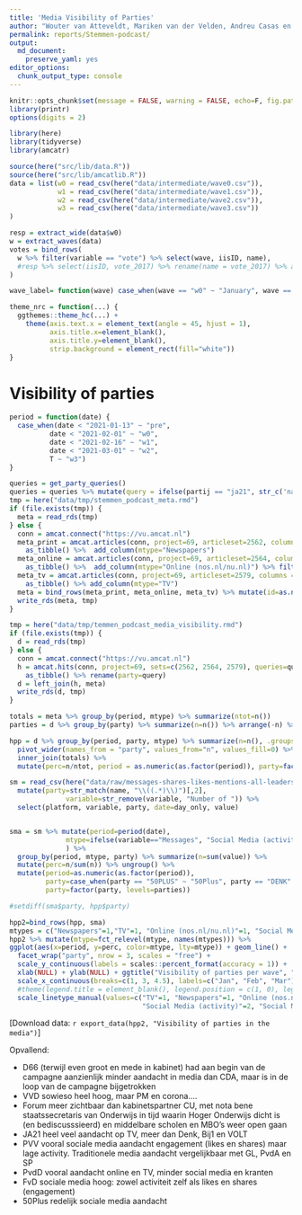 ```yaml
---
title: 'Media Visibility of Parties'
author: "Wouter van Atteveldt, Mariken van der Velden, Andreu Casas en Loes Aaldering"
permalink: reports/Stemmen-podcast/
output: 
  md_document:
    preserve_yaml: yes
editor_options: 
  chunk_output_type: console
---
```


```r
knitr::opts_chunk$set(message = FALSE, warning = FALSE, echo=F, fig.path='', fig.width = 10)
library(printr)
options(digits = 2)
```

```r
library(here)
library(tidyverse)
library(amcatr)

source(here("src/lib/data.R"))
source(here("src/lib/amcatlib.R"))
data = list(w0 = read_csv(here("data/intermediate/wave0.csv")),
            w1 = read_csv(here("data/intermediate/wave1.csv")),
            w2 = read_csv(here("data/intermediate/wave2.csv")),
            w3 = read_csv(here("data/intermediate/wave3.csv"))
)

resp = extract_wide(data$w0)
w = extract_waves(data)
votes = bind_rows(
  w %>% filter(variable == "vote") %>% select(wave, iisID, name),
  #resp %>% select(iisID, vote_2017) %>% rename(name = vote_2017) %>% add_column(wave="k17")
)

wave_label= function(wave) case_when(wave == "w0" ~ "January", wave == "w1" ~ "Early February", wave =="w2" ~ "Late February", wave=="w3" ~ "Early March")

theme_nrc = function(...) {
  ggthemes::theme_hc(...) + 
    theme(axis.text.x = element_text(angle = 45, hjust = 1), 
          axis.title.x=element_blank(), 
          axis.title.y=element_blank(),
          strip.background = element_rect(fill="white"))
}
```

# Visibility of parties

```r
period = function(date) {
  case_when(date < "2021-01-13" ~ "pre",
          date < "2021-02-01" ~ "w0",
          date < "2021-02-16" ~ "w1",
          date < "2021-03-01" ~ "w2",
          T ~ "w3")
}

queries = get_party_queries()
queries = queries %>% mutate(query = ifelse(partij == "ja21", str_c('nanninga OR ', query), query))
tmp = here("data/tmp/stemmen_podcast_meta.rmd")
if (file.exists(tmp)) {
  meta = read_rds(tmp)
} else {
  conn = amcat.connect("https://vu.amcat.nl")
  meta_print = amcat.articles(conn, project=69, articleset=2562, columns = c("date", "publisher")) %>%
    as_tibble() %>%  add_column(mtype="Newspapers")
  meta_online = amcat.articles(conn, project=69, articleset=2564, columns = c("date", "publisher")) %>%
    as_tibble() %>%  add_column(mtype="Online (nos.nl/nu.nl)") %>% filter(publisher %in% c("NOS nieuws", "NU.nl"))
  meta_tv = amcat.articles(conn, project=69, articleset=2579, columns = c("date", "publisher")) %>% 
    as_tibble() %>% add_column(mtype="TV")
  meta = bind_rows(meta_print, meta_online, meta_tv) %>% mutate(id=as.numeric(id)) %>% mutate(period=period(date))
  write_rds(meta, tmp)
}

tmp = here("data/tmp/temmen_podcast_media_visibility.rmd")
if (file.exists(tmp)) {
  d = read_rds(tmp)
} else {
  conn = amcat.connect("https://vu.amcat.nl")
  h = amcat.hits(conn, project=69, sets=c(2562, 2564, 2579), queries=queries$query, labels = queries$partij) %>% 
    as_tibble() %>% rename(party=query)
  d = left_join(h, meta)
  write_rds(d, tmp)
}

totals = meta %>% group_by(period, mtype) %>% summarize(ntot=n())
parties = d %>% group_by(party) %>% summarize(n=n()) %>% arrange(-n) %>% pull(party)
```

```r
hpp = d %>% group_by(period, party, mtype) %>% summarize(n=n(), .groups="drop") %>% 
  pivot_wider(names_from = "party", values_from="n", values_fill=0) %>% pivot_longer(-(period:mtype), names_to="party", values_to="n") %>%
  inner_join(totals) %>%
  mutate(perc=n/ntot, period = as.numeric(as.factor(period)), party=factor(party, levels=parties))

sm = read_csv(here("data/raw/messages-shares-likes-mentions-all-leaders-1jan2021-11march2021-w-JA21-Volt.csv"))%>% 
  mutate(party=str_match(name, "\\((.*)\\)")[,2],
              variable=str_remove(variable, "Number of ")) %>% 
  select(platform, variable, party, date=day_only, value)


sma = sm %>% mutate(period=period(date),
              mtype=ifelse(variable=="Messages", "Social Media (activity)", "Social Media (engagement)")
              ) %>%
  group_by(period, mtype, party) %>% summarize(n=sum(value)) %>% 
  mutate(perc=n/sum(n)) %>% ungroup() %>% 
  mutate(period=as.numeric(as.factor(period)), 
         party=case_when(party == "50PLUS" ~ "50Plus", party == "DENK" ~ "Denk", T~ party),
         party=factor(party, levels=parties))

#setdiff(sma$party, hpp$party)

hpp2=bind_rows(hpp, sma)
mtypes = c("Newspapers"=1,"TV"=1, "Online (nos.nl/nu.nl)"=1, "Social Media (activity)"=2, "Social Media (engagement)"=2)
hpp2 %>% mutate(mtype=fct_relevel(mtype, names(mtypes))) %>% 
ggplot(aes(x=period, y=perc, color=mtype, lty=mtype)) + geom_line() + 
  facet_wrap("party", nrow = 3, scales = "free") + 
  scale_y_continuous(labels = scales::percent_format(accuracy = 1)) +
  xlab(NULL) + ylab(NULL) + ggtitle("Visibility of parties per wave", "(as percentage of all political news, note that Social Media is not avaible for JA21, Volt, Bij1, Code Oranje)") +
  scale_x_continuous(breaks=c(1, 3, 4.5), labels=c("Jan", "Feb", "Mar")) + theme_nrc() +
  #theme(legend.title = element_blank(), legend.position = c(1, 0), legend.justification = c("right", "bottom")) +
  scale_linetype_manual(values=c("TV"=1, "Newspapers"=1, "Online (nos.nl/nu.nl)"=1, 
                                 "Social Media (activity)"=2, "Social Media (engagement)"=2))
```

[Download data: `r export_data(hpp2, "Visibility of parties in the media")`]

Opvallend:

- D66 (terwijl even groot en mede in kabinet) had aan begin van de campagne aanzienlijk minder aandacht in media dan CDA, maar is in de loop van de campagne bijgetrokken
- VVD sowieso heel hoog, maar PM en corona....
- Forum meer zichtbaar dan kabinetspartner CU, met nota bene staatssecretaris van Onderwijs in tijd waarin Hoger Onderwijs dicht is (en bediscusssieerd) en middelbare scholen en MBO's weer open gaan
- JA21 heel veel aandacht op TV, meer dan Denk, Bij1 en VOLT
- PVV vooral sociale media aandacht engagement (likes en shares) maar lage activity. Traditionele media aandacht vergelijkbaar met GL, PvdA en SP
- PvdD vooral aandacht online en TV, minder social media en kranten
- FvD sociale media hoog: zowel activiteit zelf als likes en shares (engagement)
- 50Plus redelijk sociale media aandacht